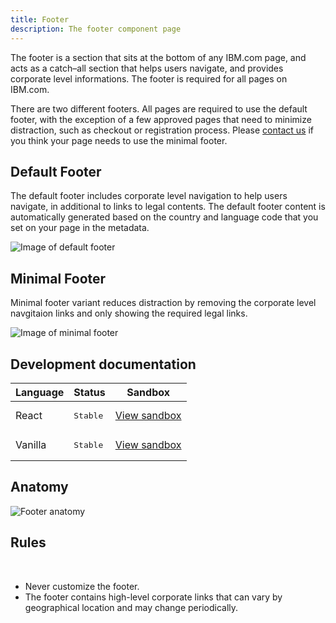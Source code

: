 ```yaml
---
title: Footer
description: The footer component page
---
```


<PageDescription>

The footer is a section that sits at the bottom of any IBM.com page, and acts as a catch–all section that helps users navigate, and provides corporate level informations. The footer is required for all pages on IBM.com.

There are two different footers. All pages are required to use the default footer, with the exception of a few approved pages that need to minimize distraction, such as checkout or registration process. Please [contact us](https://cognitive-app.slack.com/archives/C2PLX8GQ6) if you think your page needs to use the minimal footer. 

</PageDescription>

## Default Footer

The default footer includes corporate level navigation to help users navigate, in additional to links to legal contents. The default footer content is automatically generated based on the country and language code that you set on your page in the metadata.

![Image of default footer](../../images/component/footer/Footer_Demo_Default.jpg)

## Minimal Footer

Minimal footer variant reduces distraction by removing the corporate level navgitaion links and only showing the required legal links.

![Image of minimal footer](../../images/component/footer/Footer_Demo_Minimal.jpg)

## Development documentation

| Language      | Status        | Sandbox                                                                              |
| ------------- | -----------   | ------------------------------------------------------------------------             |
| React         | <div><span class="bx--tag bx--tag--green"><pre>Stable</pre></span></div>        | [View sandbox](https://ibmdotcom-react.netlify.com/?path=/story/footer--default)     |
| Vanilla       | <div><span class="bx--tag bx--tag--green"><pre>Stable</pre></span></div>  | [View sandbox](https://ibmdotcom-vanilla.netlify.com/?path=/story/footer--default)   |

## Anatomy 
![Footer anatomy](../../images/component/footer/Footer_anatomy.jpg)

## Rules
<br/>

* Never customize the footer. 
* The footer contains high-level corporate links that can vary by geographical location and may change periodically. 
